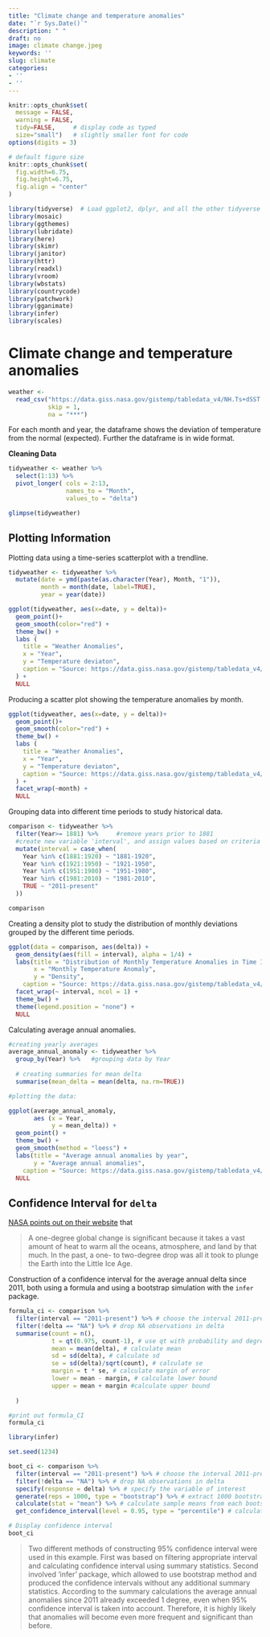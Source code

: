 ```yaml
---
title: "Climate change and temperature anomalies"
date: "`r Sys.Date()`"
description: " "
draft: no
image: climate change.jpeg
keywords: ''
slug: climate
categories:
- ''
- ''
---
```


```r
knitr::opts_chunk$set(
  message = FALSE, 
  warning = FALSE, 
  tidy=FALSE,     # display code as typed
  size="small")   # slightly smaller font for code
options(digits = 3)

# default figure size
knitr::opts_chunk$set(
  fig.width=6.75, 
  fig.height=6.75,
  fig.align = "center"
)
```

```r
library(tidyverse)  # Load ggplot2, dplyr, and all the other tidyverse packages
library(mosaic)
library(ggthemes)
library(lubridate)
library(here)
library(skimr)
library(janitor)
library(httr)
library(readxl)
library(vroom)
library(wbstats)
library(countrycode)
library(patchwork)
library(gganimate)
library(infer)
library(scales)
```

# Climate change and temperature anomalies


```r

weather <- 
  read_csv("https://data.giss.nasa.gov/gistemp/tabledata_v4/NH.Ts+dSST.csv", 
           skip = 1, 
           na = "***")

```

For each month and year, the dataframe shows the deviation of
temperature from the normal (expected). Further the dataframe is in wide
format.

**Cleaning Data**

```r

tidyweather <- weather %>% 
  select(1:13) %>% 
  pivot_longer( cols = 2:13,
                names_to = "Month",
                values_to = "delta")

glimpse(tidyweather)

```

## Plotting Information

Plotting data using a time-series scatterplot with a trendline.

```r

tidyweather <- tidyweather %>%
  mutate(date = ymd(paste(as.character(Year), Month, "1")),
         month = month(date, label=TRUE),
         year = year(date))

ggplot(tidyweather, aes(x=date, y = delta))+
  geom_point()+
  geom_smooth(color="red") +
  theme_bw() +
  labs (
    title = "Weather Anomalies",
    x = "Year",
    y = "Temperature deviaton",
    caption = "Source: https://data.giss.nasa.gov/gistemp/tabledata_v4/NH.Ts+dSST.txt"
  ) +
  NULL

```


Producing a scatter plot showing the temperature anomalies by month.


```r

ggplot(tidyweather, aes(x=date, y = delta))+
  geom_point()+
  geom_smooth(color="red") +
  theme_bw() +
  labs (
    title = "Weather Anomalies",
    x = "Year",
    y = "Temperature deviaton",
    caption = "Source: https://data.giss.nasa.gov/gistemp/tabledata_v4/NH.Ts+dSST.txt"
  ) +
  facet_wrap(~month) +
  NULL

```

Grouping data into different time periods to study historical data.

```r

comparison <- tidyweather %>% 
  filter(Year>= 1881) %>%     #remove years prior to 1881
  #create new variable 'interval', and assign values based on criteria below:
  mutate(interval = case_when(
    Year %in% c(1881:1920) ~ "1881-1920",
    Year %in% c(1921:1950) ~ "1921-1950",
    Year %in% c(1951:1980) ~ "1951-1980",
    Year %in% c(1981:2010) ~ "1981-2010",
    TRUE ~ "2011-present"
  ))

comparison

```

Creating a density plot to study the distribution of monthly deviations
grouped by the different time periods.

```r

ggplot(data = comparison, aes(delta)) +
  geom_density(aes(fill = interval), alpha = 1/4) +
  labs(title = "Distribution of Monthly Temperature Anomalies in Time Intervals",
       x = "Monthly Temperature Anomaly", 
       y = "Density",
    caption = "Source: https://data.giss.nasa.gov/gistemp/tabledata_v4/NH.Ts+dSST.txt") +
  facet_wrap(~ interval, ncol = 1) +
  theme_bw() +
  theme(legend.position = "none") +
  NULL

```

Calculating average annual anomalies.

```r

#creating yearly averages
average_annual_anomaly <- tidyweather %>% 
  group_by(Year) %>%   #grouping data by Year
  
  # creating summaries for mean delta 
  summarise(mean_delta = mean(delta, na.rm=TRUE))

#plotting the data:

ggplot(average_annual_anomaly, 
       aes (x = Year,
            y = mean_delta)) +
  geom_point() +
  theme_bw() +
  geom_smooth(method = "loess") +
  labs(title = "Average annual anomalies by year",
       y = "Average annual anomalies",
    caption = "Source: https://data.giss.nasa.gov/gistemp/tabledata_v4/NH.Ts+dSST.txt") +
  NULL

```

## Confidence Interval for `delta`

[NASA points out on their
website](https://earthobservatory.nasa.gov/world-of-change/decadaltemp.php)
that

> A one-degree global change is significant because it takes a vast
> amount of heat to warm all the oceans, atmosphere, and land by that
> much. In the past, a one- to two-degree drop was all it took to plunge
> the Earth into the Little Ice Age.

Construction of a confidence interval for the average annual delta since
2011, both using a formula and using a bootstrap simulation with the
`infer` package.

```r

formula_ci <- comparison %>% 
  filter(interval == "2011-present") %>% # choose the interval 2011-present
  filter(!delta == "NA") %>% # drop NA observations in delta
  summarise(count = n(),
            t = qt(0.975, count-1), # use qt with probability and degrees of freedom
            mean = mean(delta), # calculate mean
            sd = sd(delta), # calculate sd
            se = sd(delta)/sqrt(count), # calculate se
            margin = t * se, # calculate margin of error
            lower = mean - margin, # calculate lower bound
            upper = mean + margin #calculate upper bound
            
  )

#print out formula_CI
formula_ci
```

```r
library(infer)

set.seed(1234)

boot_ci <- comparison %>% 
  filter(interval == "2011-present") %>% # choose the interval 2011-present
  filter(!delta == "NA") %>% # drop NA observations in delta
  specify(response = delta) %>% # specify the variable of interest
  generate(reps = 1000, type = "bootstrap") %>% # extract 1000 bootstrap samples
  calculate(stat = "mean") %>% # calculate sample means from each bootstrap sample
  get_confidence_interval(level = 0.95, type = "percentile") # calculate confidence interval of this analysis

# Display confidence interval
boot_ci
```

> Two different methods of constructing 95% confidence interval were
> used in this example. First was based on filtering appropriate
> interval and calculating confidence interval using summary statistics.
> Second involved 'infer' package, which allowed to use bootstrap method
> and produced the confidence intervals without any additional summary
> statistics. According to the summary calculations the average annual
> anomalies since 2011 already exceeded 1 degree, even when 95%
> confidence interval is taken into account. Therefore, it is highly
> likely that anomalies will become even more frequent and significant
> than before.

